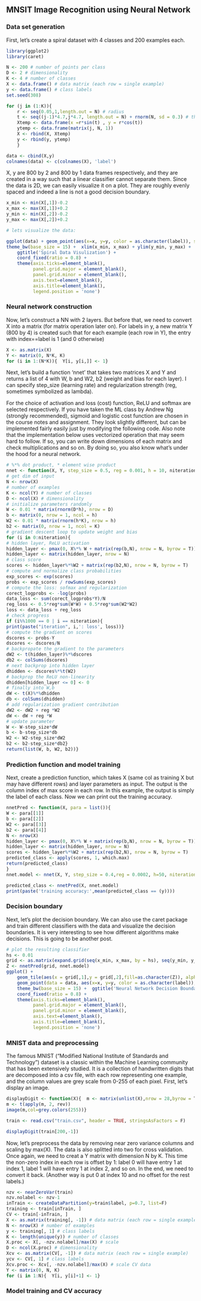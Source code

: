 ## MNSIT Image Recognition using Neural Network

### Data set generation

First, let’s create a spiral dataset with 4 classes and 200 examples each.


```r
library(ggplot2)
library(caret) 

N <- 200 # number of points per class
D <- 2 # dimensionality
K <- 4 # number of classes
X <- data.frame() # data matrix (each row = single example)
y <- data.frame() # class labels 
set.seed(308) 

for (j in (1:K)){  
    r <- seq(0.05,1,length.out = N) # radius 
    t <- seq((j-1)*4.7,j*4.7, length.out = N) + rnorm(N, sd = 0.3) # theta  
    Xtemp <- data.frame(x =r*sin(t) , y = r*cos(t)) 
    ytemp <- data.frame(matrix(j, N, 1))  
    X <- rbind(X, Xtemp)  
    y <- rbind(y, ytemp)
    }

data <- cbind(X,y)
colnames(data) <- c(colnames(X), 'label')

```

X, y are 800 by 2 and 800 by 1 data frames respectively, and they are created in a way such that a linear classifier cannot separate them. Since the data is 2D, we can easily visualize it on a plot. They are roughly evenly spaced and indeed a line is not a good decision boundary.

```r
x_min <- min(X[,1])-0.2
x_max <- max(X[,1])+0.2
y_min <- min(X[,2])-0.2 
y_max <- max(X[,2])+0.2

# lets visualize the data:

ggplot(data) + geom_point(aes(x=x, y=y, color = as.character(label)), size = 2) + 
theme_bw(base_size = 15) +  xlim(x_min, x_max) + ylim(y_min, y_max) + 
    ggtitle('Spiral Data Visulization') +  
    coord_fixed(ratio = 0.8) +  
    theme(axis.ticks=element_blank(), 
          panel.grid.major = element_blank(), 
          panel.grid.minor = element_blank(),
          axis.text=element_blank(), 
          axis.title=element_blank(), 
          legend.position = 'none')

```


### Neural network construction

Now, let’s construct a NN with 2 layers. But before that, we need to convert X into a matrix (for matrix operation later on). For labels in y, a new matrix Y (800 by 4) is created such that for each example (each row in Y), the entry with index==label is 1 (and 0 otherwise)

```r
X <- as.matrix(X)
Y <- matrix(0, N*K, K) 
for (i in 1:(N*K)){  Y[i, y[i,]] <- 1}

```

Next, let’s build a function ‘nnet’ that takes two matrices X and Y and returns a list of 4 with W, b and W2, b2 (weight and bias for each layer). I can specify step_size (learning rate) and regularization strength (reg, sometimes symbolized as lambda).

For the choice of activation and loss (cost) function, ReLU and softmax are selected respectively. If you have taken the ML class by Andrew Ng (strongly recommended), sigmoid and logistic cost function are chosen in the course notes and assignment. They look slightly different, but can be implemented fairly easily just by modifying the following code. Also note that the implementation below uses vectorized operation that may seem hard to follow. If so, you can write down dimensions of each matrix and check multiplications and so on. By doing so, you also know what’s under the hood for a neural network.

```r
# %*% dot product, * element wise product
nnet <- function(X, Y, step_size = 0.5, reg = 0.001, h = 10, niteration){  
# get dim of input  
N <- nrow(X) 
# number of examples  
K <- ncol(Y) # number of classes  
D <- ncol(X) # dimensionality   
# initialize parameters randomly  
W <- 0.01 * matrix(rnorm(D*h), nrow = D)  
b <- matrix(0, nrow = 1, ncol = h)  
W2 <- 0.01 * matrix(rnorm(h*K), nrow = h)  
b2 <- matrix(0, nrow = 1, ncol = K)   
# gradient descent loop to update weight and bias  
for (i in 0:niteration){    
# hidden layer, ReLU activation    
hidden_layer <- pmax(0, X%*% W + matrix(rep(b,N), nrow = N, byrow = T))    
hidden_layer <- matrix(hidden_layer, nrow = N)    
# class score    
scores <- hidden_layer%*%W2 + matrix(rep(b2,N), nrow = N, byrow = T)     
# compute and normalize class probabilities    
exp_scores <- exp(scores)    
probs <- exp_scores / rowSums(exp_scores)     
# compute the loss: sofmax and regularization    
corect_logprobs <- -log(probs)    
data_loss <- sum(corect_logprobs*Y)/N    
reg_loss <- 0.5*reg*sum(W*W) + 0.5*reg*sum(W2*W2)    
loss <- data_loss + reg_loss    
# check progress    
if (i%%1000 == 0 | i == niteration){
print(paste("iteration", i,': loss', loss))}     
# compute the gradient on scores    
dscores <- probs-Y    
dscores <- dscores/N     
# backpropate the gradient to the parameters    
dW2 <- t(hidden_layer)%*%dscores    
db2 <- colSums(dscores)    
# next backprop into hidden layer    
dhidden <- dscores%*%t(W2)    
# backprop the ReLU non-linearity    
dhidden[hidden_layer <= 0] <- 0    
# finally into W,b    
dW <- t(X)%*%dhidden    
db <- colSums(dhidden)     
# add regularization gradient contribution    
dW2 <- dW2 + reg *W2    
dW <- dW + reg *W     
# update parameter     
W <- W-step_size*dW    
b <- b-step_size*db    
W2 <- W2-step_size*dW2    
b2 <- b2-step_size*db2}
return(list(W, b, W2, b2))}

```

### Prediction function and model training

Next, create a prediction function, which takes X (same col as training X but may have different rows) and layer parameters as input. The output is the column index of max score in each row. In this example, the output is simply the label of each class. Now we can print out the training accuracy.

```r

nnetPred <- function(X, para = list()){  
W <- para[[1]]  
b <- para[[2]]  
W2 <- para[[3]]  
b2 <- para[[4]]   
N <- nrow(X)  
hidden_layer <- pmax(0, X%*% W + matrix(rep(b,N), nrow = N, byrow = T))   
hidden_layer <- matrix(hidden_layer, nrow = N)  
scores <- hidden_layer%*%W2 + matrix(rep(b2,N), nrow = N, byrow = T)   
predicted_class <- apply(scores, 1, which.max)   
return(predicted_class)  
} 
nnet.model <- nnet(X, Y, step_size = 0.4,reg = 0.0002, h=50, niteration = 6000)

```

```r

predicted_class <- nnetPred(X, nnet.model)
print(paste('training accuracy:',mean(predicted_class == (y))))

```

### Decision boundary

Next, let’s plot the decision boundary. We can also use the caret package and train different classifiers with the data and visualize the decision boundaries. It is very interesting to see how different algorithms make decisions. This is going to be another post.

```r

# plot the resulting classifier
hs <- 0.01
grid <- as.matrix(expand.grid(seq(x_min, x_max, by = hs), seq(y_min, y_max, by =hs)))
Z <- nnetPred(grid, nnet.model) 
ggplot() + 
    geom_tile(aes(x = grid[,1],y = grid[,2],fill=as.character(Z)), alpha = 0.3, show.legend = F) + 
    geom_point(data = data, aes(x=x, y=y, color = as.character(label)), size = 2) + 
    theme_bw(base_size = 15) +  ggtitle('Neural Network Decision Boundary') +  
    coord_fixed(ratio = 0.8) + 
    theme(axis.ticks=element_blank(), 
          panel.grid.major = element_blank(), 
          panel.grid.minor = element_blank(), 
          axis.text=element_blank(), 
          axis.title=element_blank(), 
          legend.position = 'none')

```

### MNIST data and preprocessing

The famous MNIST (“Modified National Institute of Standards and Technology”) dataset is a classic within the Machine Learning community that has been extensively studied. It is a collection of handwritten digits that are decomposed into a csv file, with each row representing one example, and the column values are grey scale from 0-255 of each pixel. First, let’s display an image.

```r
displayDigit <- function(X){  m <- matrix(unlist(X),nrow = 28,byrow = T)  
m <- t(apply(m, 2, rev))  
image(m,col=grey.colors(255))}

train <- read.csv("train.csv", header = TRUE, stringsAsFactors = F)

displayDigit(train[200,-1])

```

Now, let’s preprocess the data by removing near zero variance columns and scaling by max(X). The data is also splitted into two for cross validation. Once again, we need to creat a Y matrix with dimension N by K. This time the non-zero index in each row is offset by 1: label 0 will have entry 1 at index 1, label 1 will have entry 1 at index 2, and so on. In the end, we need to convert it back. (Another way is put 0 at index 10 and no offset for the rest labels.)

```r
nzv <- nearZeroVar(train)
nzv.nolabel <- nzv-1 
inTrain <- createDataPartition(y=train$label, p=0.7, list=F) 
training <- train[inTrain, ]
CV <- train[-inTrain, ] 
X <- as.matrix(training[, -1]) # data matrix (each row = single example)
N <- nrow(X) # number of examples
y <- training[, 1] # class labels 
K <- length(unique(y)) # number of classes
X.proc <- X[, -nzv.nolabel]/max(X) # scale
D <- ncol(X.proc) # dimensionality 
Xcv <- as.matrix(CV[, -1]) # data matrix (each row = single example)
ycv <- CV[, 1] # class labels
Xcv.proc <- Xcv[, -nzv.nolabel]/max(X) # scale CV data 
Y <- matrix(0, N, K) 
for (i in 1:N){  Y[i, y[i]+1] <- 1}

```


### Model training and CV accuracy


